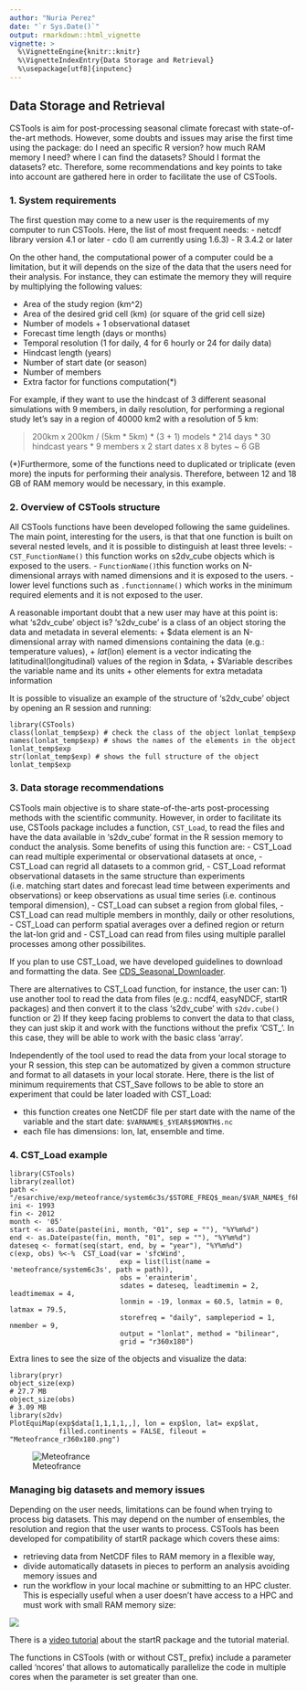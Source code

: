 ```yaml
---
author: "Nuria Perez"
date: "`r Sys.Date()`"
output: rmarkdown::html_vignette
vignette: >
  %\VignetteEngine{knitr::knitr}
  %\VignetteIndexEntry{Data Storage and Retrieval}
  %\usepackage[utf8]{inputenc}
---
```


Data Storage and Retrieval
-----------------------------------------

CSTools is aim for post-processing seasonal climate forecast with state-of-the-art methods. However, some doubts and issues may arise the first time using the package: do I need an specific R version? how much RAM memory I need? where I can find the datasets? Should I format the datasets? etc. Therefore, some recommendations and key points to take into account are gathered here in order to facilitate the use of CSTools. 
 
### 1. System requirements

The first question may come to a new user is the requirements of my computer to run CSTools. Here, the list of most frequent needs:
- netcdf library version 4.1 or later
- cdo (I am currently using 1.6.3)
- R 3.4.2 or later

On the other hand, the computational power of a computer could be a limitation, but it will depends on the size of the data that the users need for their analysis. For instance, they can estimate the memory they will require by multiplying the following values:

- Area of the study region (km^2)
- Area of the desired grid cell (km) (or square of the grid cell size)
- Number of models + 1 observational dataset
- Forecast time length (days or months)
- Temporal resolution (1 for daily, 4 for 6 hourly or 24 for daily data)
- Hindcast length (years)
- Number of start date (or season)
- Number of members
- Extra factor for functions computation(*)

For example, if they want to use the hindcast of 3 different seasonal simulations with 9 members, in daily resolution, for performing a regional study let's say in a region of 40000 km2 with a resolution of 5 km:

> 200km x 200km / (5km * 5km) * (3 + 1) models * 214 days * 30 hindcast years * 9 members x 2 start dates x 8 bytes ~ 6 GB

(*)Furthermore, some of the functions need to duplicated or triplicate (even more) the inputs for performing their analysis. Therefore, between 12 and 18 GB of RAM memory would be necessary, in this example.


### 2. Overview of CSTools structure

All CSTools functions have been developed following the same guidelines. The main point, interesting for the users, is that that one function is built on several nested levels, and it is possible to distinguish at least three levels:
- `CST_FunctionName()` this function works on s2dv_cube objects which is exposed to the users.
- `FunctionName()`this function works on N-dimensional arrays with named dimensions and it is exposed to the users.
- lower level functions such as `.functionname()` which works in the minimum required elements and it is not exposed to the user.

A reasonable important doubt that a new user may have at this point is: what 's2dv_cube' object is? 
's2dv_cube' is a class of an object storing the data and metadata in several elements: 
  + $data element is an N-dimensional array with named dimensions containing the data (e.g.: temperature values), 
  + $lat($lon) element is a vector indicating the latitudinal(longitudinal) values of the region in $data, 
  + $Variable describes the variable name and its units
  + other elements for extra metadata information 

It is possible to visualize an example of the structure of 's2dv_cube' object by opening an R session and running:

```
library(CSTools)
class(lonlat_temp$exp) # check the class of the object lonlat_temp$exp
names(lonlat_temp$exp) # shows the names of the elements in the object lonlat_temp$exp
str(lonlat_temp$exp) # shows the full structure of the object lonlat_temp$exp
```

### 3. Data storage recommendations

CSTools main objective is to share state-of-the-arts post-processing methods with the scientific community. However, in order to facilitate its use, CSTools package includes a function, `CST_Load`, to read the files and have the data available in 's2dv_cube' format in the R session memory to conduct the analysis. Some benefits of using this function are: 
- CST_Load can read multiple experimental or observational datasets at once,
- CST_Load can regrid all datasets to a common grid,
- CST_Load reformat observational datasets in the same structure than experiments (i.e. matching start dates and forecast lead time between experiments and observations) or keep observations as usual time series (i.e. continous temporal dimension),
- CST_Load can subset a region from global files,
- CST_Load can read multiple members in monthly, daily or other resolutions,  
- CST_Load can perform spatial averages over a defined region or return the lat-lon grid and
- CST_Load can read from files using multiple parallel processes among other possibilites.

If you plan to use CST_Load, we have developed guidelines to download and formatting the data. See [CDS_Seasonal_Downloader](https://earth.bsc.es/gitlab/es/cds-seasonal-downloader).

There are alternatives to CST_Load function, for instance, the user can:
1) use another tool to read the data from files (e.g.: ncdf4, easyNDCF, startR packages) and then convert it to the class 's2dv_cube' with `s2dv.cube()` function or
2) If they keep facing problems to convert the data to that class, they can just skip it and work with the functions without the prefix 'CST_'. In this case, they will be able to work with the basic class 'array'. 

Independently of the tool used to read the data from your local storage to your R session, this step can be automatized by given a common structure and format to all datasets in your local storate. Here, there is the list of minimum requirements that CST_Save follows to be able to store an experiment that could be later loaded with CST_Load:

- this function creates one NetCDF file per start date with the name of the variable and the start date: `$VARNAME$_$YEAR$$MONTH$.nc`
- each file has dimensions: lon, lat, ensemble and time.



### 4. CST_Load example



```
library(CSTools)
library(zeallot)
path <- "/esarchive/exp/meteofrance/system6c3s/$STORE_FREQ$_mean/$VAR_NAME$_f6h/$VAR_NAME$_$START_DATE$.nc"
ini <- 1993
fin <- 2012
month <- '05'
start <- as.Date(paste(ini, month, "01", sep = ""), "%Y%m%d")
end <- as.Date(paste(fin, month, "01", sep = ""), "%Y%m%d")
dateseq <- format(seq(start, end, by = "year"), "%Y%m%d")
c(exp, obs) %<-%  CST_Load(var = 'sfcWind',
                           exp = list(list(name = 'meteofrance/system6c3s', path = path)),
                           obs = 'erainterim',
                           sdates = dateseq, leadtimemin = 2, leadtimemax = 4,
                           lonmin = -19, lonmax = 60.5, latmin = 0, latmax = 79.5,
                           storefreq = "daily", sampleperiod = 1,  nmember = 9,
                           output = "lonlat", method = "bilinear",
                           grid = "r360x180")
```


Extra lines to see the size of the objects and visualize the data:

```
library(pryr)
object_size(exp)
# 27.7 MB
object_size(obs)
# 3.09 MB
library(s2dv)
PlotEquiMap(exp$data[1,1,1,1,,], lon = exp$lon, lat= exp$lat,
            filled.continents = FALSE, fileout = "Meteofrance_r360x180.png")
```


![Meteofrance](../vignettes/Figures/Meteofrance_r360x180.png)

### Managing big datasets and memory issues

Depending on the user needs, limitations can be found when trying to process big datasets. This may depend on the number of ensembles, the resolution and region that the user wants to process. CSTools has been developed for compatibility of startR package which covers these aims:

- retrieving data from NetCDF files to RAM memory in a flexible way,
- divide automatically datasets in pieces to perform an analysis avoiding memory issues and
- run the workflow in your local machine or submitting to an HPC cluster.
This is especially useful when a user doesn’t have access to a HPC and must work with  small RAM memory size:

![](./Figures/CSTvsNonCST.png)

There is a [video tutorial](https://earth.bsc.es/wiki/lib/exe/fetch.php?media=tools:startr_tutorial_2020.mp4) about the startR package and the tutorial material. 

The functions in CSTools (with or without CST_ prefix) include a parameter called ‘ncores’ that allows to automatically parallelize the code in multiple cores when the parameter is set greater than one.
